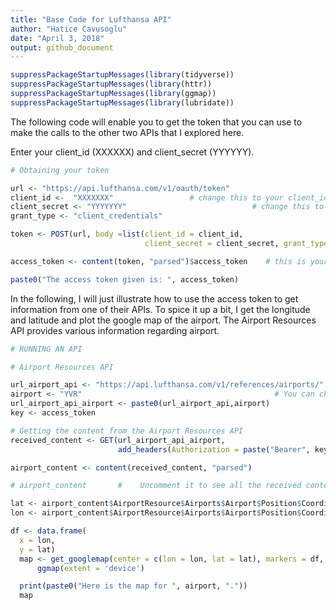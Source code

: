 ```yaml
---
title: "Base Code for Lufthansa API"
author: "Hatice Cavusoglu"
date: "April 3, 2018"
output: github_document
---
```


```r
suppressPackageStartupMessages(library(tidyverse))
suppressPackageStartupMessages(library(httr))
suppressPackageStartupMessages(library(ggmap))
suppressPackageStartupMessages(library(lubridate))
```

The following code will enable you to get the token that you can use to make the calls to the other two APIs that I explored here.

Enter your client_id (XXXXXX) and client_secret (YYYYYY). 

```r

# Obtaining your token

url <- "https://api.lufthansa.com/v1/oauth/token"
client_id <-  "XXXXXXX"                 # change this to your client_id
client_secret <- "YYYYYYY"                            # change this to your client_secret
grant_type <- "client_credentials"

token <- POST(url, body =list(client_id = client_id, 
                              client_secret = client_secret, grant_type =grant_type), encode = "form")

access_token <- content(token, "parsed")$access_token    # this is your access_token that would allow you access the Lufthansa API's 

paste0("The access token given is: ", access_token)

```

In the following, I will just illustrate how to use the access token to get information from one of their APIs. To spice it up a bit, I get the longitude and latitude and plot the google map of the airport. The Airport Resources API provides various information regarding airport.


```r

# RUNNING AN API

# Airport Resources API

url_airport_api <- "https://api.lufthansa.com/v1/references/airports/"
airport <- "YVR"                                           # You can change this to any airport abbreviation
url_airport_api_airport <- paste0(url_airport_api,airport)
key <- access_token

# Getting the content from the Airport Resources API
received_content <- GET(url_airport_api_airport, 
                        add_headers(Authorization = paste("Bearer", key, sep = " ")))

airport_content <- content(received_content, "parsed")

# airport_content       #    Uncomment it to see all the received content

lat <- airport_content$AirportResource$Airports$Airport$Position$Coordinate$Latitude
lon <- airport_content$AirportResource$Airports$Airport$Position$Coordinate$Longitude

df <- data.frame(
  x = lon,
  y = lat)
  map <- get_googlemap(center = c(lon = lon, lat = lat), markers = df, scale = 2) %>% 
      ggmap(extent = 'device')

  print(paste0("Here is the map for ", airport, "."))
  map
```
